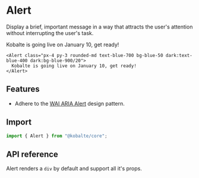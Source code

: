 

# Alert

Display a brief, important message in a way that attracts the user's attention without interrupting the user's task.

<Preview isCentered>
  <Alert class="px-4 py-3 rounded-md text-blue-700 bg-blue-50 dark:text-blue-400 dark:bg-blue-900/20">
    Kobalte is going live on January 10, get ready!
  </Alert>
</Preview>

```tsx
<Alert class="px-4 py-3 rounded-md text-blue-700 bg-blue-50 dark:text-blue-400 dark:bg-blue-900/20">
  Kobalte is going live on January 10, get ready!
</Alert>
```

## Features

- Adhere to the [WAI ARIA Alert](https://www.w3.org/WAI/ARIA/apg/patterns/alert/) design pattern.

## Import

```ts
import { Alert } from "@kobalte/core";
```

## API reference

Alert renders a `div` by default and support all it's props.
